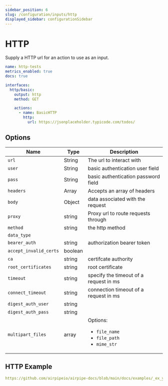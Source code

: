 ```yaml
---
sidebar_position: 6
slug: /configuration/inputs/http
displayed_sidebar: configurationSidebar
---
```


# HTTP

Supply a HTTP url for an action to use as an input.

```yml
name: http-tests
metrics_enabled: true
docs: true

interfaces:
  http/basic:
    output: http
    method: GET

    actions:
      - name: BasicHTTP
        http:
          url: https://jsonplaceholder.typicode.com/todos/
```

## Options

| Name                   | Type    | Description                                                                   |
| ---------------------- | ------- | ----------------------------------------------------------------------------- |
| `url`                  | String  | The url to interact with                                                      |
| `user`                 | String  | basic authentication user field                                               |
| `pass`                 | String  | basic authentication password field                                           |
| `headers`              | Array   | Accepts an array of headers                                                   |
| `body`                 | Object  | data associated with the request                                              |
| `proxy`                | string  | Proxy url to route requests through                                           |
| `method`               | string  | the http method                                                               |
| `data_type`            |         |                                                                               |
| `bearer_auth`          | string  | authorization bearer token                                                    |
| `accept_invalid_certs` | boolean |                                                                               |
| `ca`                   | string  | certifcate authority                                                          |
| `root_certificates`    | string  | root certificate                                                              |
| `timeout`              | string  | specify the timeout of a request in ms                                        |
| `connect_timeout`      | string  | connection timeout of a request in ms                                         |
| `digest_auth_user`     | string  |                                                                               |
| `digest_auth_pass`     | string  |                                                                               |
| `multipart_files`      | array   | Options: <ul><li>`file_name`</li><li>`file_path`</li><li>`mime_str`</li></ul> |

## HTTP Example

```yml reference title="Basic HTTP"
https://github.com/airpipeio/airpipe-docs/blob/main/docs/examples/_ex_ymls/_http/_http-basic.yml#L1-L31
```

